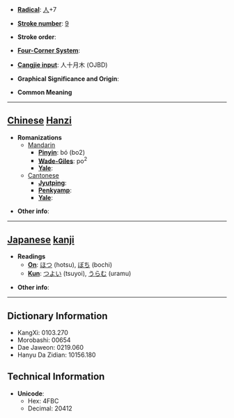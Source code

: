 * '''[[Wiktionary:Chinese radical index| Radical]]''': [[Wiktionary:Chinese radical index 人|人]]+7

* '''[[Wiktionary:Chinese total strokes index|Stroke number]]''': [[Wiktionary:Chinese total strokes index 9|9]]

* '''Stroke order''': 

* '''[[Wiktionary:Chinese four corner index|Four-Corner System]]''': 

* '''[[Wiktionary:Chinese Cangjie index|Cangjie input]]''': 人十月木 (OJBD)

* '''Graphical Significance and Origin''': 

* '''Common Meaning'''

----

== [[Chinese]] [[Hanzi]] ==

* '''Romanizations'''
** [[Mandarin]]
*** '''[[Pinyin]]''': bó (bo2)
*** '''[[Wade-Giles]]''': po<sup>2</sup>
*** '''[[Yale]]''': 
**[[Cantonese]]
***'''[[Jyutping]]''':
***'''[[Penkyamp]]''': 
***'''[[Yale]]''': 

* '''Other info''': 

----

== [[Japanese]] [[kanji]] ==

* '''Readings'''
** '''[[On]]''': [[ほつ]] (hotsu), [[ぼち]] (bochi)
** '''[[Kun]]''': [[つよい]] (tsuyoi), [[うらむ]] (uramu)

* '''Other info''':  

----

== Dictionary Information ==

* KangXi: 0103.270
* Morobashi: 00654
* Dae Jaweon: 0219.060
* Hanyu Da Zidian: 10156.180

== Technical Information ==

* '''Unicode''':
** Hex: 4FBC
** Decimal: 20412